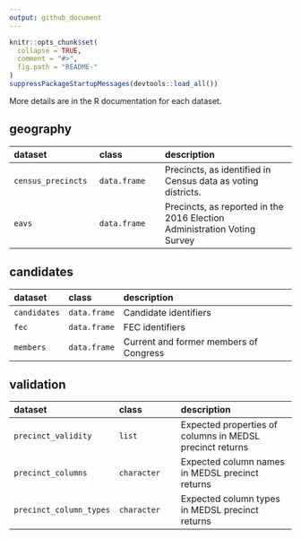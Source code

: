 ```yaml
---
output: github_document
---
```


```r
knitr::opts_chunk$set(
  collapse = TRUE,
  comment = "#>",
  fig.path = "README-"
)
suppressPackageStartupMessages(devtools::load_all())
```

More details are in the R documentation for each dataset.

## geography

dataset | class | description
:-------|:----- |:-----------
`census_precincts` | `data.frame` | Precincts, as identified in Census data as voting districts.
`eavs` | `data.frame` | Precincts, as reported in the 2016 Election Administration Voting Survey

## candidates

dataset | class | description
:-------|:----- |:-----------
`candidates` | `data.frame` | Candidate identifiers
`fec` | `data.frame` | FEC identifiers
`members`  | `data.frame` | Current and former members of Congress

## validation

dataset | class | description
:-------|:----- |:-----------
`precinct_validity` | `list` | Expected properties of columns in MEDSL precinct returns
`precinct_columns` | `character` | Expected column names in MEDSL precinct returns
`precinct_column_types` | `character` | Expected column types in MEDSL precinct returns
